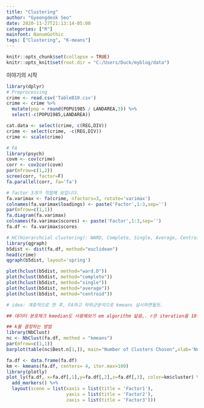 ```yaml
---
title: "Clustering"
author: "Gyeongdeok Seo"
date: 2020-11-27T21:13:14-05:00
categories: ["R"]
mainfont: NanumGothic
tags: ["Clustering", "K-means"]
---
```


```r
knitr::opts_chunk$set(collapse = TRUE)
knitr::opts_knit$set(root.dir = "C:/Users/Duck/myblog/data")
```

이야기의 시작

```r
library(dplyr)
# Preprocessing
crime <- read.csv('TableB10.csv')
crime <- crime %>%
  mutate(pop = round(POPU1985 / LANDAREA,3)) %>%
  select(-c(POPU1985,LANDAREA))

cat.data <- select(crime, c(REG,DIV))
crime <- select(crime, -c(REG,DIV))
crime <- scale(crime)

# FA
library(psych)
covm <- cov(crime)
corr <- cov2cor(covm)
par(mfrow=c(1,2))
scree(corr, factor=F)
fa.parallel(corr, fa='fa')

# factor 3개가 적절해 보입니다.
fa.varimax <- fa(crime, nfactors=3, rotate='varimax')
colnames(fa.varimax$loadings) <- paste('Factor',1:3,sep='')
par(mfrow=c(1,1))
fa.diagram(fa.varimax)
colnames(fa.varimax$scores) <- paste('Factor',1:3,sep='')
fa.df <- fa.varimax$scores

# HC(Hierarchcial clustering): WARD, Complete, Single, Average, Centroid, using dendrogram
library(qgraph)
b5dist <- dist(fa.df, method="euclidean")
head(crime)
qgraph(b5dist, layout='spring')

plot(hclust(b5dist, method="ward.D"))
plot(hclust(b5dist, method="complete"))
plot(hclust(b5dist, method="single"))
plot(hclust(b5dist, method="average"))
plot(hclust(b5dist, method="centroid"))

# idea: 계층적으로 한 후, FA하고 하위군분석으로 kmeans 실시하면될듯.

## 데이터 분포체크 kmedian도 사용해보기 em algorithm 닮음,. r은 iteration을 10번 사용

## k를 결정하는 방법
library(NbClust)
nc <- NbClust(fa.df, method = "kmeans")
par(mfrow=c(1,1))
barplot(table(nc$Best.n[1,]), main="Number of Clusters Chosen",xlab='Number of Clusters',ylab='Number of Criteria') # Sum of Square means 얼마나 주는지

fa.df <- data.frame(fa.df)
km <- kmeans(fa.df, centers= 4, iter.max=100) 
library(plotly)
plot_ly(fa.df, x=fa.df[,1],y=fa.df[,2],z=fa.df[,3], color=km$cluster) %>%
  add_markers() %>%
  layout(scene = list(xaxis = list(title = 'Factor1'),
                      yaxis = list(title = 'Factor2'),
                      zaxis = list(title = 'Factor3')))

```
